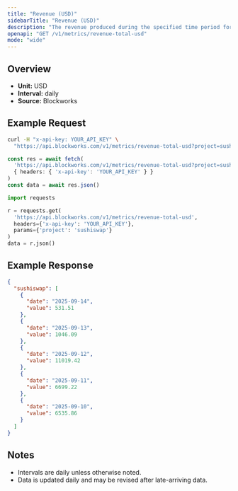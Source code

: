 ```yaml
---
title: "Revenue (USD)"
sidebarTitle: "Revenue (USD)"
description: "The revenue produced during the specified time period for given project."
openapi: "GET /v1/metrics/revenue-total-usd"
mode: "wide"
---
```


## Overview

- **Unit:** USD
- **Interval:** daily
- **Source:** Blockworks

## Example Request

<CodeGroup>

```bash cURL
curl -H "x-api-key: YOUR_API_KEY" \
  "https://api.blockworks.com/v1/metrics/revenue-total-usd?project=sushiswap"
```

```typescript TypeScript
const res = await fetch(
  'https://api.blockworks.com/v1/metrics/revenue-total-usd?project=sushiswap',
  { headers: { 'x-api-key': 'YOUR_API_KEY' } }
)
const data = await res.json()
```

```python Python
import requests

r = requests.get(
  'https://api.blockworks.com/v1/metrics/revenue-total-usd',
  headers={'x-api-key': 'YOUR_API_KEY'},
  params={'project': 'sushiswap'}
)
data = r.json()
```

</CodeGroup>

## Example Response

```json
{
  "sushiswap": [
    {
      "date": "2025-09-14",
      "value": 531.51
    },
    {
      "date": "2025-09-13",
      "value": 1046.09
    },
    {
      "date": "2025-09-12",
      "value": 11019.42
    },
    {
      "date": "2025-09-11",
      "value": 6699.22
    },
    {
      "date": "2025-09-10",
      "value": 6535.86
    }
  ]
}
```

## Notes
- Intervals are daily unless otherwise noted.
- Data is updated daily and may be revised after late-arriving data.